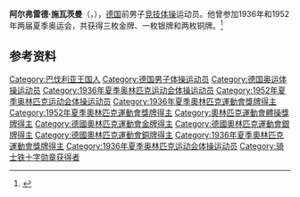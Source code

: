 {{NoteTA|G1=Sports}}
'''阿尔弗雷德·施瓦茨曼'''（{{lang-de|Alfred Schwarzmann}}，{{bd|1912年|3月22日|2000年|3月11日}}），[[德国|德国]]前男子[[竞技体操|竞技体操]]运动员。他曾参加1936年和1952年两届夏季奥运会，共获得三枚金牌、一枚银牌和两枚铜牌。<ref>{{Cite web|title=Alfred SCHWARZMANN|url=https://www.olympic.org/alfred-schwarzmann|accessdate=2021-03-21|work=International Olympic Committee}}</ref>

== 参考资料 ==
{{reflist}}

{{奧林匹克運動會男子體操個人全能冠軍}}
{{奧林匹克運動會男子跳馬冠軍}}
{{奥林匹克运动会体操比赛男子团体全能冠军|1936}}

{{Authority control}}
{{DEFAULTSORT:Schwarzmann, Alfred}}
[[Category:巴伐利亚王国人|Category:巴伐利亚王国人]]
[[Category:德国男子体操运动员|Category:德国男子体操运动员]]
[[Category:德国奥运体操运动员|Category:德国奥运体操运动员]]
[[Category:1936年夏季奥林匹克运动会体操运动员|Category:1936年夏季奥林匹克运动会体操运动员]]
[[Category:1952年夏季奥林匹克运动会体操运动员|Category:1952年夏季奥林匹克运动会体操运动员]]
[[Category:1936年夏季奧林匹克運動會獎牌得主|Category:1936年夏季奧林匹克運動會獎牌得主]]
[[Category:1952年夏季奧林匹克運動會獎牌得主|Category:1952年夏季奧林匹克運動會獎牌得主]]
[[Category:奧林匹克運動會體操獎牌得主|Category:奧林匹克運動會體操獎牌得主]]
[[Category:德國奧林匹克運動會金牌得主|Category:德國奧林匹克運動會金牌得主]]
[[Category:德國奧林匹克運動會銀牌得主|Category:德國奧林匹克運動會銀牌得主]]
[[Category:德國奧林匹克運動會銅牌得主|Category:德國奧林匹克運動會銅牌得主]]
[[Category:1936年夏季奧林匹克運動會獎牌得主|Category:1936年夏季奧林匹克運動會獎牌得主]]
[[Category:1936年夏季奥林匹克运动会体操运动员|Category:1936年夏季奥林匹克运动会体操运动员]]
[[Category:骑士铁十字勋章获得者|Category:骑士铁十字勋章获得者]]